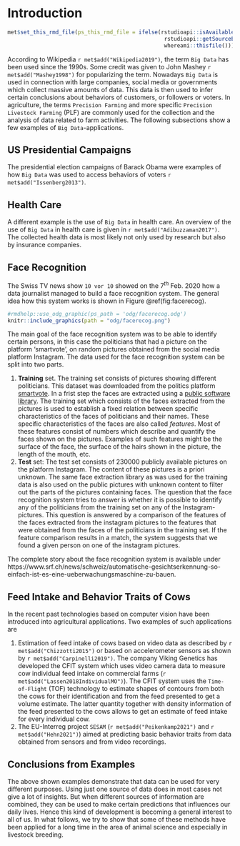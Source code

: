 # Introduction {#asm-intro}
```r
met$set_this_rmd_file(ps_this_rmd_file = ifelse(rstudioapi::isAvailable(), 
                                                 rstudioapi::getSourceEditorContext()$path, 
                                                 whereami::thisfile()))
```

According to Wikipedia `r met$add("Wikipedia2019")`, the term `Big Data` has been used since the 1990s. Some credit was given to John Mashey `r met$add("Mashey1998")` for popularizing the term. Nowadays `Big Data` is used in connection with large companies, social media or governments which collect massive amounts of data. This data is then used to infer certain conclusions about behaviors of customers, or followers or voters. In agriculture, the terms `Precision Farming` and more specific `Precision Livestock Farming` (PLF) are commonly used for the collection and the analysis of data related to farm activities. The following subsections show a few examples of `Big Data`-applications. 


## US Presidential Campaigns
The presidential election campaigns of Barack Obama were examples of how `Big Data` was used to access behaviors of voters `r met$add("Issenberg2013")`. 


## Health Care
A different example is the use of `Big Data` in health care. An overview of the use of `Big Data` in health care is given in `r met$add("Adibuzzaman2017")`. The collected health data is most likely not only used by research but also by insurance companies. 


## Face Recognition
The Swiss TV news show `10 vor 10` showed on the $7^{th}$ Feb. 2020 how a data journalist managed to build a face recognition system. The general idea how this system works is shown in Figure \@ref(fig:facerecog).

```r
#rmdhelp::use_odg_graphic(ps_path = 'odg/facerecog.odg')
knitr::include_graphics(path = "odg/facerecog.png")
```

The main goal of the face recognition system was to be able to identify certain persons, in this case the politicians that had a picture on the platform 'smartvote', on random pictures obtained from the social media platform Instagram. The data used for the face recognition system can be split into two parts. 

1. __Training__ set. The training set consists of pictures showing different politicians. This dataset was downloaded from the politics platform [smartvote](https://smartvote.ch/). In a frist step the faces are extracted using a [public software library](https://github.com/ageitgey/face_recognition). The training set which consists of the faces extracted from the pictures is used to establish a fixed relation between specific characteristics of the faces of politicians and their names. These specific characteristics of the faces are also called _features_. Most of these features consist of numbers which describe and quantify the faces shown on the pictures. Examples of such features might be the surface of the face, the surface of the hairs shown in the picture, the length of the mouth, etc.  
2. __Test__ set: The test set consists of $230000$ publicly available pictures on the platform Instagram. The content of these pictures is a priori unknown. The same face extraction library as was used for the training data is also used on the public pictures with unknown content to filter out the parts of the pictures containing faces. The question that the face recognition system tries to answer is whether it is possible to identify any of the politicians from the training set on any of the Instagram-pictures. This question is answered by a comparison of the features of the faces extracted from the instagram pictures to the features that were obtained from the faces of the politicians in the training set. If the feature comparison results in a match, the system suggests that we found a given person on one of the instagram pictures. 

The complete story about the face recognition system is available under https://www.srf.ch/news/schweiz/automatische-gesichtserkennung-so-einfach-ist-es-eine-ueberwachungsmaschine-zu-bauen.  


## Feed Intake and Behavior Traits of Cows
In the recent past technologies based on computer vision have been introduced into agricultural applications. Two examples of such applications are

1. Estimation of feed intake of cows based on video data as described by `r met$add("Chizzotti2015")` or based on accelerometer sensors as shown by `r met$add("Carpinelli2019")`. The company Viking Genetics has developed the CFIT system which uses video camera data to measure cow individual feed intake on commercial farms (`r met$add("Lassen2018IndividualMO")`). The CFIT system uses the `Time-of-Flight` (TOF) technology to estimate shapes of contours from both the cows for their identification and from the feed presented to get a volume estimate. The latter quantity together with density information of the feed presented to the cows allows to get an estimate of feed intake for every individual cow.
2. The EU-Interreg project `SESAM` (`r met$add("Peikenkamp2021")` and `r met$add("Hehn2021")`) aimed at predicting basic behavior traits from data obtained from sensors and from video recordings.


## Conclusions from Examples
The above shown examples demonstrate that data can be used for very different purposes. Using just one source of data does in most cases not give a lot of insights. But when different sources of information are combined, they can be used to make certain predictions that influences our daily lives. Hence this kind of development is becoming a general interest to all of us. In what follows, we try to show that some of these methods have been applied for a long time in the area of animal science and especially in livestock breeding. 


